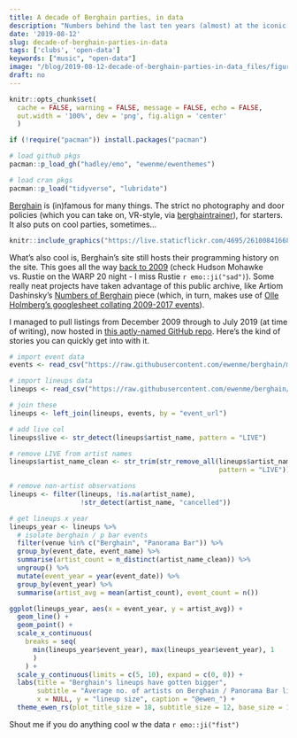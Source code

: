 ```yaml
---
title: A decade of Berghain parties, in data
description: "Numbers behind the last ten years (almost) at the iconic Berlin club."
date: '2019-08-12'
slug: decade-of-berghain-parties-in-data
tags: ['clubs', 'open-data']
keywords: ["music", "open-data"]
image: "/blog/2019-08-12-decade-of-berghain-parties-in-data_files/figure-html/year-avg-lineup-size-1.png"
draft: no
---
```


```r
knitr::opts_chunk$set(
  cache = FALSE, warning = FALSE, message = FALSE, echo = FALSE, 
  out.width = '100%', dev = 'png', fig.align = 'center'
  )

if (!require("pacman")) install.packages("pacman")

# load github pkgs
pacman::p_load_gh("hadley/emo", "ewenme/ewenthemes")

# load cran pkgs
pacman::p_load("tidyverse", "lubridate")

```

[Berghain](http://berghain.de/) is (in)famous for many things. The strict no photography and door policies (which you can take on, VR-style, via [berghaintrainer](https://berghaintrainer.com/)), for starters. It also puts on cool parties, sometimes... 

```r
knitr::include_graphics("https://live.staticflickr.com/4695/26100841668_e67a9effab_z.jpg")
```

What's also cool is, Berghain's site still hosts their programming history on the site. This goes all the way [back to 2009](http://berghain.de/events/2009-12) (check Hudson Mohawke vs. Rustie on the WARP 20 night - I miss Rustie `r emo::ji("sad")`). Some really neat projects have taken advantage of this public archive, like Artiom Dashinsky's [Numbers of Berghain](http://dashinsky.com/berghain-statistics/) piece (which, in turn, makes use of [Olle Holmberg's googlesheet collating 2009-2017 events](https://docs.google.com/spreadsheets/d/1r_OJHzKBwDFIK0YoLSX65g-jp_5djxx-9d4x1-LKUsw/edit#gid=1355724553)).

I managed to pull listings from December 2009 through to July 2019 (at time of writing), now hosted in [this aptly-named GitHub repo](https://github.com/ewenme/berghain). Here's the kind of stories you can quickly get into with it.

```r

# import event data
events <- read_csv("https://raw.githubusercontent.com/ewenme/berghain/master/data/berghain-events.csv")

# import lineups data
lineups <- read_csv("https://raw.githubusercontent.com/ewenme/berghain/master/data/berghain-lineups.csv")

# join these
lineups <- left_join(lineups, events, by = "event_url")

# add live col
lineups$live <- str_detect(lineups$artist_name, pattern = "LIVE")

# remove LIVE from artist names
lineups$artist_name_clean <- str_trim(str_remove_all(lineups$artist_name, 
                                                     pattern = "LIVE"))

# remove non-artist observations
lineups <- filter(lineups, !is.na(artist_name), 
                  !str_detect(artist_name, "cancelled"))

# get lineups x year
lineups_year <- lineups %>% 
  # isolate berghain / p bar events
  filter(venue %in% c("Berghain", "Panorama Bar")) %>% 
  group_by(event_date, event_name) %>% 
  summarise(artist_count = n_distinct(artist_name_clean)) %>% 
  ungroup() %>% 
  mutate(event_year = year(event_date)) %>% 
  group_by(event_year) %>% 
  summarise(artist_avg = mean(artist_count), event_count = n())

ggplot(lineups_year, aes(x = event_year, y = artist_avg)) +
  geom_line() +
  geom_point() +
  scale_x_continuous(
    breaks = seq(
      min(lineups_year$event_year), max(lineups_year$event_year), 1
      )
    ) +
  scale_y_continuous(limits = c(5, 10), expand = c(0, 0)) +
  labs(title = "Berghain's lineups have gotten bigger",
       subtitle = "Average no. of artists on Berghain / Panorama Bar lineups, by year.",
       x = NULL, y = "lineup size", caption = "@ewen_") +
  theme_ewen_rs(plot_title_size = 18, subtitle_size = 12, base_size = 12)
```

Shout me if you do anything cool w the data `r emo::ji("fist")`

[^fullcode]: To keep the post concise and pretty for non-coders, I don't show the code. You can find the code [here](https://github.com/rbind/ewenme/blob/master/content/blog/2019-08-12-decade-of-berghain-parties-in-data.Rmd).
